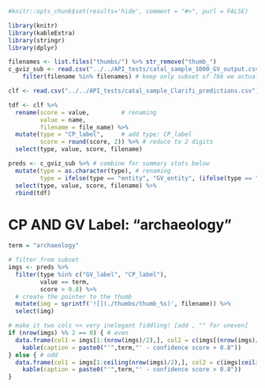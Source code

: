 ```r
#knitr::opts_chunk$set(results='hide', comment = "#>", purl = FALSE)

library(knitr)
library(kableExtra)
library(stringr)
library(dplyr)

filenames <- list.files("thumbs/") %>% str_remove("thumb_")
c_gviz_sub <- read.csv("../../API_tests/catal_sample_1000_GV_output.csv") %>%   # read peter's data here 
    filter(filename %in% filenames) # keep only subset of 766 we actually have thumbnail images of

clf <- read.csv("../../API_tests/catal_sample_Clarifi_predictions.csv")

tdf <- clf %>% 
  rename(score = value,         # renaming 
         value = name,
         filename = file_name) %>%
  mutate(type = "CP_label",     # add type: CP_label
         score = round(score, 2)) %>% # reduce to 2 digits
  select(type, value, score, filename)

preds <- c_gviz_sub %>% # combine for summary stats below
  mutate(type = as.character(type), # renaming
         type = ifelse(type == "entity", "GV_entity", (ifelse(type == "label", "GV_label", "GV_ocr")))) %>% 
  select(type, value, score, filename) %>% 
  rbind(tdf)
```

# CP AND GV Label: "archaeology"

```r

term = "archaeology"

# filter from subset 
imgs <- preds %>% 
  filter(type %in% c("GV_label", "CP_label"), 
         value == term,
         score > 0.8) %>% 
  # create the pointer to the thumb
  mutate(img = sprintf('![](./thumbs/thumb_%s)', filename)) %>% 
  select(img) 

# make it two cols << very inelegant fiddling! [add , "" for uneven]
if (nrow(imgs) %% 2 == 0) { # even
  data.frame(col1 = imgs[1:(nrow(imgs)/2),], col2 = c(imgs[(nrow(imgs)/2 + 1):nrow(imgs),])) %>% 
    kable(caption = paste0("'",term,"' - confidence score > 0.8"))
} else { # odd
  data.frame(col1 = imgs[1:ceiling(nrow(imgs)/2),], col2 = c(imgs[ceiling(nrow(imgs)/2) + 1 :nrow(imgs),], "")) %>% 
    kable(caption = paste0("'",term,"' - confidence score > 0.8"))
}

```
  

